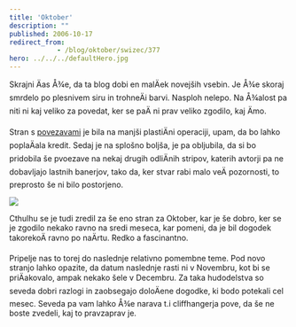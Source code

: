 ```yaml
---
title: 'Oktober'
description: ""
published: 2006-10-17
redirect_from: 
            - /blog/oktober/swizec/377
hero: ../../../defaultHero.jpg
---
```


Skrajni Äas Å¾e, da ta blog dobi en malÄek novejših vsebin. Je Å¾e skoraj smrdelo po plesnivem siru in trohneÄi barvi. Nasploh nelepo. Na Å¾alost pa niti ni kaj veliko za povedat, ker se paÄ ni prav veliko zgodilo, kaj Ämo.

Stran s [povezavami](http://swizec.com//index.php/mode=pages/submode=Links) je bila na manjši plastiÄni operaciji, upam, da bo lahko poplaÄala kredit. Sedaj je na splošno boljša, je pa obljubila, da si bo pridobila še pvoezave na nekaj drugih odliÄnih stripov, katerih avtorji pa ne dobavljajo lastnih banerjov, tako da, ker stvar rabi malo veÄ pozornosti, to preprosto še ni bilo postorjeno.

![](/includes/editor_upload/Image/sneeks/05_prev.jpg)

Cthulhu se je tudi zredil za še eno stran za Oktober, kar je še dobro, ker se je zgodilo nekako ravno na sredi meseca, kar pomeni, da je bil dogodek takorekoÄ ravno po naÄrtu. Redko a fascinantno.

Pripelje nas to torej do naslednje relativno pomembne teme. Pod novo stranjo lahko opazite, da datum naslednje rasti ni v Novembru, kot bi se priÄakovalo, ampak nekako šele v Decembru. Za taka hudodelstva so seveda dobri razlogi in zaobsegajo doloÄene dogodke, ki bodo potekali cel mesec. Seveda pa vam lahko Å¾e narava t.i cliffhangerja pove, da še ne boste zvedeli, kaj to pravzaprav je.
